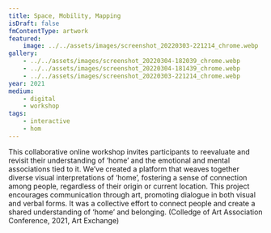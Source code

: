 ```yaml
---
title: Space, Mobility, Mapping
isDraft: false
fmContentType: artwork
featured:
    image: ../../assets/images/screenshot_20220303-221214_chrome.webp
gallery:
    - ../../assets/images/screenshot_20220304-182039_chrome.webp
    - ../../assets/images/screenshot_20220304-181439_chrome.webp
    - ../../assets/images/screenshot_20220303-221214_chrome.webp
year: 2021
medium:
    - digital
    - workshop
tags:
    - interactive
    - hom
---
```


This collaborative online workshop invites participants to reevaluate and revisit their understanding of ‘home’ and the emotional and mental associations tied to it. We’ve created a platform that weaves together diverse visual interpretations of ‘home’, fostering a sense of connection among people, regardless of their origin or current location. This project encourages communication through art, promoting dialogue in both visual and verbal forms. It was a collective effort to connect people and create a shared understanding of ‘home’ and belonging. (Colledge of Art Association Conference, 2021, Art Exchange)